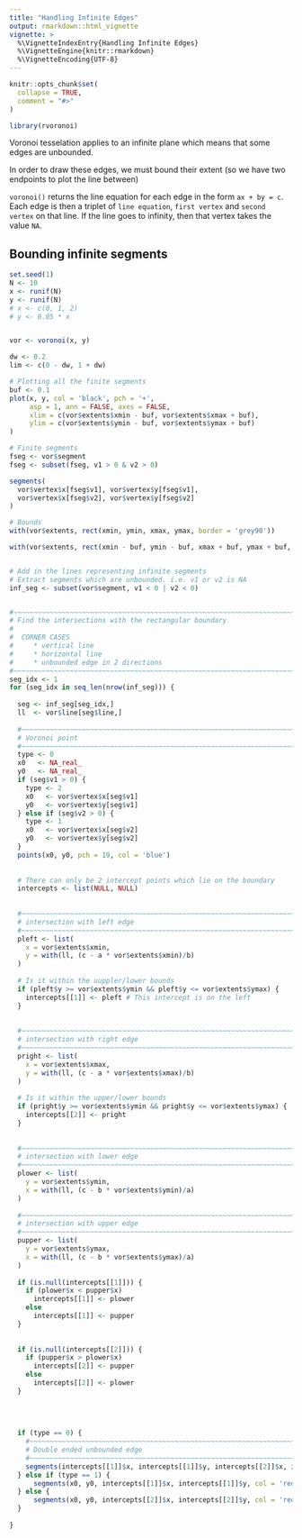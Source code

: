 ```yaml
---
title: "Handling Infinite Edges"
output: rmarkdown::html_vignette
vignette: >
  %\VignetteIndexEntry{Handling Infinite Edges}
  %\VignetteEngine{knitr::rmarkdown}
  %\VignetteEncoding{UTF-8}
---
```


```r
knitr::opts_chunk$set(
  collapse = TRUE,
  comment = "#>"
)
```

```r
library(rvoronoi)
```

Voronoi tesselation applies to an infinite plane which means that some edges
are unbounded.

In order to draw these edges, we must bound their extent (so we have two endpoints 
to plot the line between)

`voronoi()` returns the line equation for each edge in the form `ax + by = c`.
Each edge is then a triplet of `line equation`, `first vertex` and `second vertex`
on that line.  If the line goes to infinity, then that vertex takes the value
`NA`.


## Bounding infinite segments

```r
set.seed(1)
N <- 10
x <- runif(N)
y <- runif(N)
# x <- c(0, 1, 2)
# y <- 0.05 * x


vor <- voronoi(x, y)

dw <- 0.2
lim <- c(0 - dw, 1 + dw)

# Plotting all the finite segments
buf <- 0.1
plot(x, y, col = 'black', pch = '+',
     asp = 1, ann = FALSE, axes = FALSE, 
     xlim = c(vor$extents$xmin - buf, vor$extents$xmax + buf), 
     ylim = c(vor$extents$ymin - buf, vor$extents$ymax + buf)
)

# Finite segments
fseg <- vor$segment
fseg <- subset(fseg, v1 > 0 & v2 > 0)

segments(
  vor$vertex$x[fseg$v1], vor$vertex$y[fseg$v1],
  vor$vertex$x[fseg$v2], vor$vertex$y[fseg$v2]
)

# Bounds
with(vor$extents, rect(xmin, ymin, xmax, ymax, border = 'grey90'))

with(vor$extents, rect(xmin - buf, ymin - buf, xmax + buf, ymax + buf, border = 'grey40'))


# Add in the lines representing infinite segments
# Extract segments which are unbounded. i.e. v1 or v2 is NA
inf_seg <- subset(vor$segment, v1 < 0 | v2 < 0)


#~~~~~~~~~~~~~~~~~~~~~~~~~~~~~~~~~~~~~~~~~~~~~~~~~~~~~~~~~~~~~~~~~~~~~~~~~~~~
# Find the intersections with the rectangular boundary
#
#  CORNER CASES
#     * vertical line
#     * horizontal line
#     * unbounded edge in 2 directions
#~~~~~~~~~~~~~~~~~~~~~~~~~~~~~~~~~~~~~~~~~~~~~~~~~~~~~~~~~~~~~~~~~~~~~~~~~~~~
seg_idx <- 1
for (seg_idx in seq_len(nrow(inf_seg))) {
  
  seg <- inf_seg[seg_idx,]
  ll  <- vor$line[seg$line,]
  
  #~~~~~~~~~~~~~~~~~~~~~~~~~~~~~~~~~~~~~~~~~~~~~~~~~~~~~~~~~~~~~~~~~~~~~~~~~~~~
  # Voronoi point
  #~~~~~~~~~~~~~~~~~~~~~~~~~~~~~~~~~~~~~~~~~~~~~~~~~~~~~~~~~~~~~~~~~~~~~~~~~~~~
  type <- 0
  x0   <- NA_real_
  y0   <- NA_real_
  if (seg$v1 > 0) {
    type <- 2
    x0   <- vor$vertex$x[seg$v1]
    y0   <- vor$vertex$y[seg$v1]
  } else if (seg$v2 > 0) {
    type <- 1
    x0   <- vor$vertex$x[seg$v2]
    y0   <- vor$vertex$y[seg$v2]
  }
  points(x0, y0, pch = 19, col = 'blue')
  
  
  # There can only be 2 intercept points which lie on the boundary
  intercepts <- list(NULL, NULL)
  
  
  #~~~~~~~~~~~~~~~~~~~~~~~~~~~~~~~~~~~~~~~~~~~~~~~~~~~~~~~~~~~~~~~~~~~~~~~~~~~~
  # intersection with left edge
  #~~~~~~~~~~~~~~~~~~~~~~~~~~~~~~~~~~~~~~~~~~~~~~~~~~~~~~~~~~~~~~~~~~~~~~~~~~~~
  pleft <- list(
    x = vor$extents$xmin,
    y = with(ll, (c - a * vor$extents$xmin)/b)
  )
  
  # Is it within the uuppler/lower bounds
  if (pleft$y >= vor$extents$ymin && pleft$y <= vor$extents$ymax) {
    intercepts[[1]] <- pleft # This intercept is on the left
  }
  
  
  #~~~~~~~~~~~~~~~~~~~~~~~~~~~~~~~~~~~~~~~~~~~~~~~~~~~~~~~~~~~~~~~~~~~~~~~~~~~~
  # intersection with right edge
  #~~~~~~~~~~~~~~~~~~~~~~~~~~~~~~~~~~~~~~~~~~~~~~~~~~~~~~~~~~~~~~~~~~~~~~~~~~~~
  pright <- list(
    x = vor$extents$xmax,
    y = with(ll, (c - a * vor$extents$xmax)/b)
  )
  
  # Is it within the upper/lower bounds
  if (pright$y >= vor$extents$ymin && pright$y <= vor$extents$ymax) {
    intercepts[[2]] <- pright
  }
  
  
  #~~~~~~~~~~~~~~~~~~~~~~~~~~~~~~~~~~~~~~~~~~~~~~~~~~~~~~~~~~~~~~~~~~~~~~~~~~~~
  # intersection with lower edge
  #~~~~~~~~~~~~~~~~~~~~~~~~~~~~~~~~~~~~~~~~~~~~~~~~~~~~~~~~~~~~~~~~~~~~~~~~~~~~
  plower <- list(
    y = vor$extents$ymin,
    x = with(ll, (c - b * vor$extents$ymin)/a)
  )
  
  #~~~~~~~~~~~~~~~~~~~~~~~~~~~~~~~~~~~~~~~~~~~~~~~~~~~~~~~~~~~~~~~~~~~~~~~~~~~~
  # intersection with upper edge
  #~~~~~~~~~~~~~~~~~~~~~~~~~~~~~~~~~~~~~~~~~~~~~~~~~~~~~~~~~~~~~~~~~~~~~~~~~~~~
  pupper <- list(
    y = vor$extents$ymax,
    x = with(ll, (c - b * vor$extents$ymax)/a)
  )
  
  if (is.null(intercepts[[1]])) {
    if (plower$x < pupper$x) 
      intercepts[[1]] <- plower
    else 
      intercepts[[1]] <- pupper
  }
  
  
  if (is.null(intercepts[[2]])) {
    if (pupper$x > plower$x) 
      intercepts[[2]] <- pupper
    else 
      intercepts[[2]] <- plower
  }
  
  
  
  
  if (type == 0) {
    #~~~~~~~~~~~~~~~~~~~~~~~~~~~~~~~~~~~~~~~~~~~~~~~~~~~~~~~~~~~~~~~~~~~~~~~~~~~~
    # Double ended unbounded edge
    #~~~~~~~~~~~~~~~~~~~~~~~~~~~~~~~~~~~~~~~~~~~~~~~~~~~~~~~~~~~~~~~~~~~~~~~~~~~~
    segments(intercepts[[1]]$x, intercepts[[1]]$y, intercepts[[2]]$x, intercepts[[2]]$y, col = 'orange')
  } else if (type == 1) {
      segments(x0, y0, intercepts[[1]]$x, intercepts[[1]]$y, col = 'red')
  } else {
      segments(x0, y0, intercepts[[2]]$x, intercepts[[2]]$y, col = 'red')
  }
  
}
```
























